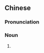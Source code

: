 {{also|蒌子}}
==Chinese==
{{zh-forms|s=蒌子}}

===Pronunciation===
{{zh-pron
|m=lóuzǐ
|c=lau4 zi2
|cat=n
}}
{{attention|zh|toneless 子?}}

===Noun===
{{zh-noun}}

# {{zh-alt-name|蔞葉|[[betel]]}}